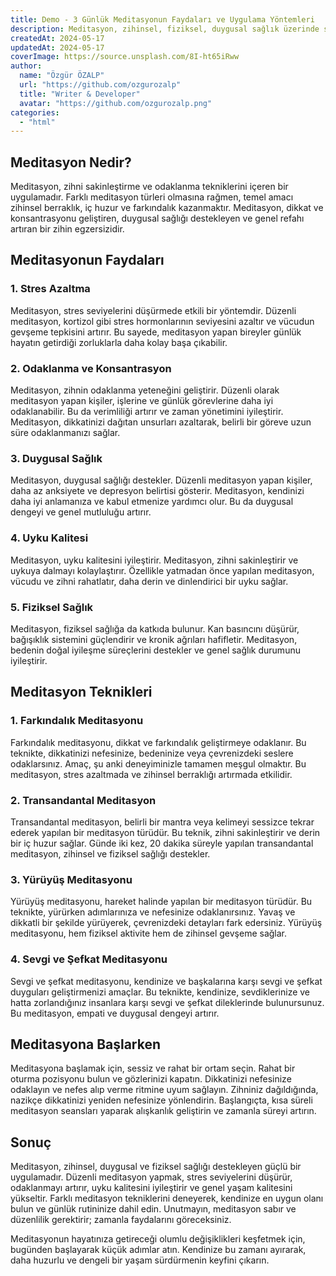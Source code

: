 ```yaml
---
title: Demo - 3 Günlük Meditasyonun Faydaları ve Uygulama Yöntemleri
description: Meditasyon, zihinsel, fiziksel, duygusal sağlık üzerinde sayısız faydası olan bir uygulamadır. Bu yazıda, günlük meditasyonun faydalarını ve nasıl başlayabileceğinizi detaylı bir şekilde ele alacağız.
createdAt: 2024-05-17
updatedAt: 2024-05-17
coverImage: https://source.unsplash.com/8I-ht65iRww
author:
  name: "Özgür ÖZALP"
  url: "https://github.com/ozgurozalp"
  title: "Writer & Developer"
  avatar: "https://github.com/ozgurozalp.png"
categories:
  - "html"
---
```


## Meditasyon Nedir?

Meditasyon, zihni sakinleştirme ve odaklanma tekniklerini içeren bir uygulamadır. Farklı meditasyon türleri olmasına rağmen, temel amacı zihinsel berraklık, iç huzur ve farkındalık kazanmaktır. Meditasyon, dikkat ve konsantrasyonu geliştiren, duygusal sağlığı destekleyen ve genel refahı artıran bir zihin egzersizidir.

## Meditasyonun Faydaları

### 1. Stres Azaltma

Meditasyon, stres seviyelerini düşürmede etkili bir yöntemdir. Düzenli meditasyon, kortizol gibi stres hormonlarının seviyesini azaltır ve vücudun gevşeme tepkisini artırır. Bu sayede, meditasyon yapan bireyler günlük hayatın getirdiği zorluklarla daha kolay başa çıkabilir.

### 2. Odaklanma ve Konsantrasyon

Meditasyon, zihnin odaklanma yeteneğini geliştirir. Düzenli olarak meditasyon yapan kişiler, işlerine ve günlük görevlerine daha iyi odaklanabilir. Bu da verimliliği artırır ve zaman yönetimini iyileştirir. Meditasyon, dikkatinizi dağıtan unsurları azaltarak, belirli bir göreve uzun süre odaklanmanızı sağlar.

### 3. Duygusal Sağlık

Meditasyon, duygusal sağlığı destekler. Düzenli meditasyon yapan kişiler, daha az anksiyete ve depresyon belirtisi gösterir. Meditasyon, kendinizi daha iyi anlamanıza ve kabul etmenize yardımcı olur. Bu da duygusal dengeyi ve genel mutluluğu artırır.

### 4. Uyku Kalitesi

Meditasyon, uyku kalitesini iyileştirir. Meditasyon, zihni sakinleştirir ve uykuya dalmayı kolaylaştırır. Özellikle yatmadan önce yapılan meditasyon, vücudu ve zihni rahatlatır, daha derin ve dinlendirici bir uyku sağlar.

### 5. Fiziksel Sağlık

Meditasyon, fiziksel sağlığa da katkıda bulunur. Kan basıncını düşürür, bağışıklık sistemini güçlendirir ve kronik ağrıları hafifletir. Meditasyon, bedenin doğal iyileşme süreçlerini destekler ve genel sağlık durumunu iyileştirir.

## Meditasyon Teknikleri

### 1. Farkındalık Meditasyonu

Farkındalık meditasyonu, dikkat ve farkındalık geliştirmeye odaklanır. Bu teknikte, dikkatinizi nefesinize, bedeninize veya çevrenizdeki seslere odaklarsınız. Amaç, şu anki deneyiminizle tamamen meşgul olmaktır. Bu meditasyon, stres azaltmada ve zihinsel berraklığı artırmada etkilidir.

### 2. Transandantal Meditasyon

Transandantal meditasyon, belirli bir mantra veya kelimeyi sessizce tekrar ederek yapılan bir meditasyon türüdür. Bu teknik, zihni sakinleştirir ve derin bir iç huzur sağlar. Günde iki kez, 20 dakika süreyle yapılan transandantal meditasyon, zihinsel ve fiziksel sağlığı destekler.

### 3. Yürüyüş Meditasyonu

Yürüyüş meditasyonu, hareket halinde yapılan bir meditasyon türüdür. Bu teknikte, yürürken adımlarınıza ve nefesinize odaklanırsınız. Yavaş ve dikkatli bir şekilde yürüyerek, çevrenizdeki detayları fark edersiniz. Yürüyüş meditasyonu, hem fiziksel aktivite hem de zihinsel gevşeme sağlar.

### 4. Sevgi ve Şefkat Meditasyonu

Sevgi ve şefkat meditasyonu, kendinize ve başkalarına karşı sevgi ve şefkat duyguları geliştirmenizi amaçlar. Bu teknikte, kendinize, sevdiklerinize ve hatta zorlandığınız insanlara karşı sevgi ve şefkat dileklerinde bulunursunuz. Bu meditasyon, empati ve duygusal dengeyi artırır.

## Meditasyona Başlarken

Meditasyona başlamak için, sessiz ve rahat bir ortam seçin. Rahat bir oturma pozisyonu bulun ve gözlerinizi kapatın. Dikkatinizi nefesinize odaklayın ve nefes alıp verme ritmine uyum sağlayın. Zihniniz dağıldığında, nazikçe dikkatinizi yeniden nefesinize yönlendirin. Başlangıçta, kısa süreli meditasyon seansları yaparak alışkanlık geliştirin ve zamanla süreyi artırın.

## Sonuç

Meditasyon, zihinsel, duygusal ve fiziksel sağlığı destekleyen güçlü bir uygulamadır. Düzenli meditasyon yapmak, stres seviyelerini düşürür, odaklanmayı artırır, uyku kalitesini iyileştirir ve genel yaşam kalitesini yükseltir. Farklı meditasyon tekniklerini deneyerek, kendinize en uygun olanı bulun ve günlük rutininize dahil edin. Unutmayın, meditasyon sabır ve düzenlilik gerektirir; zamanla faydalarını göreceksiniz.

Meditasyonun hayatınıza getireceği olumlu değişiklikleri keşfetmek için, bugünden başlayarak küçük adımlar atın. Kendinize bu zamanı ayırarak, daha huzurlu ve dengeli bir yaşam sürdürmenin keyfini çıkarın.
